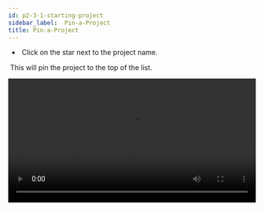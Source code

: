```yaml
---
id: p2-3-1-starting-project
sidebar_label:  Pin-a-Project
title: Pin-a-Project
---
```


- ​	Click on the star next to the project name. 			

​			This will pin the project to the top of the list. 

<video controls src="/autographaAssetsV2/how-to/starting-project.mov" width="100%" type="video/mov"/>

